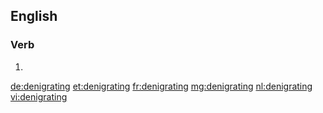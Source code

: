 ==English==

===Verb===
{{head|en|present participle}}

# {{present participle of|denigrate|lang=en}}

[[de:denigrating]]
[[et:denigrating]]
[[fr:denigrating]]
[[mg:denigrating]]
[[nl:denigrating]]
[[vi:denigrating]]